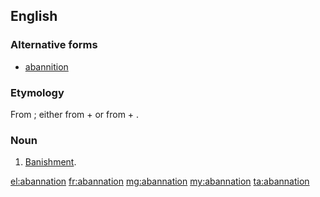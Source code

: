 ==English==

===Alternative forms===
* [[abannition]]

===Etymology===
From {{etyl|LL.|en}} {{m|la|abannātiō||banishment}}; either from {{term|ab||from, away|lang=la}} + {{term|annus||year|lang=la}} or from {{term|ad|lang=la}} + {{m|la|banniō||publish, proclaim}}.

===Noun===
{{en-noun}}

# {{context|obsolete|legal|lang=en}} [[banishment|Banishment]].

[[el:abannation]]
[[fr:abannation]]
[[mg:abannation]]
[[my:abannation]]
[[ta:abannation]]